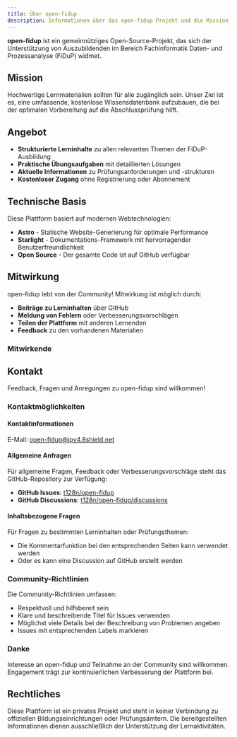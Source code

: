 ```yaml
---
title: Über open-fidup
description: Informationen über das open-fidup Projekt und die Mission, Lernenden bei der FiDuP-Prüfungsvorbereitung zu helfen.
---
```



**open-fidup** ist ein gemeinnütziges Open-Source-Projekt, das sich der Unterstützung von Auszubildenden im Bereich Fachinformatik Daten- und Prozessanalyse (FiDuP) widmet.

## Mission

Hochwertige Lernmaterialien sollten für alle zugänglich sein. Unser Ziel ist es, eine umfassende, kostenlose Wissensdatenbank aufzubauen, die bei der optimalen Vorbereitung auf die Abschlussprüfung hilft.

## Angebot

- **Strukturierte Lerninhalte** zu allen relevanten Themen der FiDuP-Ausbildung
- **Praktische Übungsaufgaben** mit detaillierten Lösungen
- **Aktuelle Informationen** zu Prüfungsanforderungen und -strukturen
- **Kostenloser Zugang** ohne Registrierung oder Abonnement

## Technische Basis

Diese Plattform basiert auf modernen Webtechnologien:

- **Astro** - Statische Website-Generierung für optimale Performance
- **Starlight** - Dokumentations-Framework mit hervorragender Benutzerfreundlichkeit
- **Open Source** - Der gesamte Code ist auf GitHub verfügbar

## Mitwirkung

open-fidup lebt von der Community! Mitwirkung ist möglich durch:

- **Beiträge zu Lerninhalten** über GitHub
- **Meldung von Fehlern** oder Verbesserungsvorschlägen
- **Teilen der Plattform** mit anderen Lernenden
- **Feedback** zu den vorhandenen Materialien

### Mitwirkende

<ContributorList githubRepo="t128n/open-fidup" />

## Kontakt

Feedback, Fragen und Anregungen zu open-fidup sind willkommen!

### Kontaktmöglichkeiten

#### Kontaktinformationen

E-Mail: [open-fidup@ipv4.8shield.net](mailto:open-fidup@ipv4.8shield.net)

#### Allgemeine Anfragen
Für allgemeine Fragen, Feedback oder Verbesserungsvorschläge steht das GitHub-Repository zur Verfügung:

- **GitHub Issues**: [t128n/open-fidup](https://github.com/t128n/open-fidup/issues)
- **GitHub Discussions**: [t128n/open-fidup/discussions](https://github.com/t128n/open-fidup/discussions)

#### Inhaltsbezogene Fragen
Für Fragen zu bestimmten Lerninhalten oder Prüfungsthemen:

- Die Kommentarfunktion bei den entsprechenden Seiten kann verwendet werden
- Oder es kann eine Discussion auf GitHub erstellt werden

### Community-Richtlinien

Die Community-Richtlinien umfassen:

- Respektvoll und hilfsbereit sein
- Klare und beschreibende Titel für Issues verwenden
- Möglichst viele Details bei der Beschreibung von Problemen angeben
- Issues mit entsprechenden Labels markieren

### Danke

Interesse an open-fidup und Teilnahme an der Community sind willkommen. Engagement trägt zur kontinuierlichen Verbesserung der Plattform bei.

## Rechtliches

Diese Plattform ist ein privates Projekt und steht in keiner Verbindung zu offiziellen Bildungseinrichtungen oder Prüfungsämtern. Die bereitgestellten Informationen dienen ausschließlich der Unterstützung der Lernaktivitäten.